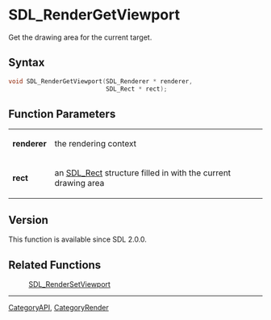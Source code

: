 = SDL_RenderGetViewport =

Get the drawing area for the current target.

== Syntax ==

<syntaxhighlight lang='c'>
void SDL_RenderGetViewport(SDL_Renderer * renderer,
                           SDL_Rect * rect);
</syntaxhighlight>

== Function Parameters ==

{|
|'''renderer'''
|the rendering context
|-
|'''rect'''
|an [[SDL_Rect]] structure filled in with the current drawing area
|}

== Version ==

This function is available since SDL 2.0.0.

== Related Functions ==

:[[SDL_RenderSetViewport]]

----
[[CategoryAPI]], [[CategoryRender]]


